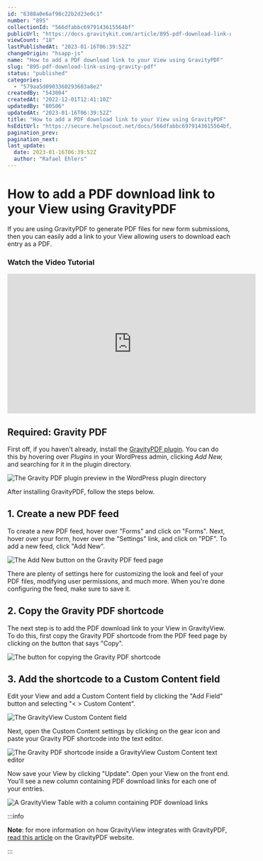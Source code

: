 ```yaml
---
id: "6388a0e6af98c22b2d23e0c1"
number: "895"
collectionId: "566dfabbc6979143615564bf"
publicUrl: "https://docs.gravitykit.com/article/895-pdf-download-link-using-gravity-pdf"
viewCount: "18"
lastPublishedAt: "2023-01-16T06:39:52Z"
changeOrigin: "hsapp-js"
name: "How to add a PDF download link to your View using GravityPDF"
slug: "895-pdf-download-link-using-gravity-pdf"
status: "published"
categories: 
  - "579aa5d0903360293603a8e2"
createdBy: "543004"
createdAt: "2022-12-01T12:41:10Z"
updatedBy: "80506"
updatedAt: "2023-01-16T06:39:52Z"
title: "How to add a PDF download link to your View using GravityPDF"
hsEditUrl: "https://secure.helpscout.net/docs/566dfabbc6979143615564bf/article/6388a0e6af98c22b2d23e0c1"
pagination_prev: 
pagination_next: 
last_update:
  date: 2023-01-16T06:39:52Z
  author: "Rafael Ehlers"
---
```


# How to add a PDF download link to your View using GravityPDF

If you are using GravityPDF to generate PDF files for new form submissions, then you can easily add a link to your View allowing users to download each entry as a PDF.

### Watch the Video Tutorial

<iframe allow="accelerometer; autoplay; clipboard-write; encrypted-media; gyroscope; picture-in-picture" allowfullscreen="" frameborder="0" height="315" src="https://www.youtube.com/embed/Ba65RbFK5WY" title="YouTube video player" width="560"></iframe>

## Required: Gravity PDF

First off, if you haven't already, install the [GravityPDF plugin](https://wordpress.org/plugins/gravity-forms-pdf-extended/). You can do this by hovering over *Plugins* in your WordPress admin, clicking *Add New,* and searching for it in the plugin directory.

![The Gravity PDF plugin preview in the WordPress plugin directory](https://s3.amazonaws.com/helpscout.net/docs/assets/54c58489e4b051242988532c/images/6388a3d55ccf77301bc557d9/file-fE4gh7KZo2.png)

After installing GravityPDF, follow the steps below.

## 1. Create a new PDF feed

To create a new PDF feed, hover over "Forms"  and click on "Forms". Next, hover over your form, hover over the "Settings" link, and click on "PDF". To add a new feed, click "Add New".

![The Add New button on the Gravity PDF feed page](https://s3.amazonaws.com/helpscout.net/docs/assets/54c58489e4b051242988532c/images/6388a5500bfce3067099121a/file-d0tpQwyaJi.png)

There are plenty of settings here for customizing the look and feel of your PDF files, modifying user permissions, and much more. When you're done configuring the feed, make sure to save it.

## 2. Copy the Gravity PDF shortcode

The next step is to add the PDF download link to your View in GravityView. To do this, first copy the Gravity PDF shortcode from the PDF feed page by clicking on the button that says "Copy".

![The button for copying the Gravity PDF shortcode](https://s3.amazonaws.com/helpscout.net/docs/assets/54c58489e4b051242988532c/images/6388a5fd94a6954150303359/file-TaFYmFB98n.png)

## 3. Add the shortcode to a Custom Content field

Edit your View and add a Custom Content field by clicking the "Add Field" button and selecting "&lt; &gt; Custom Content".

![The GravityView Custom Content field](https://s3.amazonaws.com/helpscout.net/docs/assets/54c58489e4b051242988532c/images/6388a6895ccf77301bc557dd/file-IkBo268aPj.png)

Next, open the Custom Content settings by clicking on the gear icon and paste your Gravity PDF shortcode into the text editor.

![The Gravity PDF shortcode inside a GravityView Custom Content text editor](https://s3.amazonaws.com/helpscout.net/docs/assets/54c58489e4b051242988532c/images/6388a6fc5ccf77301bc557de/file-MKPdi8yI2e.png)

Now save your View by clicking "Update". Open your View on the front end. You'll see a new column containing PDF download links for each one of your entries.

![A GravityView Table with a column containing PDF download links](https://s3.amazonaws.com/helpscout.net/docs/assets/54c58489e4b051242988532c/images/6388a7ae0bfce30670991221/file-2m64B08B6k.png)


:::info

**Note**: for more information on how GravityView integrates with GravityPDF, [read](https://docs.gravitypdf.com/v5/gravityview-support/)[ this article](https://docs.gravitypdf.com/v5/gravityview-support/) on the GravityPDF website.

:::

 